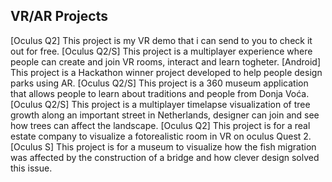 ## VR/AR Projects

<ProjectCard title="VR Demo" link="https://youtu.be/agIAusmDe40" bg="linear-gradient(to right, #070952 10%, #F3A950 100%)">
[Oculus Q2] This project is my VR demo that i can send to you to check it out for free.
</ProjectCard>
<ProjectCard title="Educated Reality" link="https://www.youtube.com/watch?v=ilz_J0CWQeM&ab_channel=AlexBuzdugan" bg="linear-gradient(to right, #A4193D 10%, #FFDFB9 100%)">
[Oculus Q2/S] This project is a multiplayer experience where people can create and join VR rooms, interact and learn togheter.
</ProjectCard>
<ProjectCard title="Design AR" link="https://www.youtube.com/watch?v=-zV3zK0dV-I&ab_channel=AlexBuzdugan" bg="linear-gradient(to right, #00539C 10%, #EEA47F 100%)">
[Android] This project is a Hackathon winner project developed to help people design parks using AR.
</ProjectCard>
<ProjectCard title="DonjaVocaVR" link="https://www.youtube.com/watch?v=V6QrjLvjGR8&ab_channel=AlexBuzdugan" bg="linear-gradient(to right, #2C5F2D 20%, #FFE77A 100%)">
[Oculus Q2/S] This project is a 360 museum application that allows people to learn about traditions and people from Donja Voća.
</ProjectCard>
<ProjectCard title="Koningsweg" link="https://www.youtube.com/watch?v=777NRNAoKH4&ab_channel=AlexBuzdugan" bg="linear-gradient(to right, #2BAE66FF 20%, #FCF6F5FF 100%)">
[Oculus Q2/S] This project is a multiplayer timelapse visualization of tree growth along an important street in Netherlands, designer can join and see how trees can affect the landscape.
</ProjectCard>
<ProjectCard title="Fotorealistic VR Room" link="https://www.youtube.com/watch?v=kcOmgBrjSRY" bg="linear-gradient(to right, #8AAAE5 60%, #FEFEFE 100%)">
[Oculus Q2] This project is for a real estate company to visualize a fotorealistic room in VR on oculus Quest 2.
</ProjectCard>
<ProjectCard title="Fish Migration" link="https://www.youtube.com/watch?v=TA8KBwi9B9E" bg="linear-gradient(to right, #234E70 30%, #FBF8BE 100%)">
[Oculus S] This project is for a museum to visualize how the fish migration was affected by the construction of a bridge and how clever design solved this issue.
</ProjectCard>
